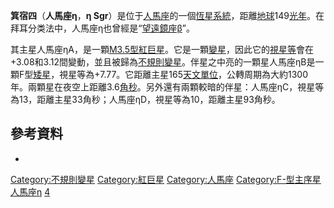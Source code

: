 {{Starbox short |
 name=人馬座η |
 epoch=[[J2000.0|J2000.0]] |
 constell=[[人馬座|人馬座]] |
 星官 =[[:Category:箕_(星官)|箕]] （[[箕宿|箕宿]]） |
 ra=18<sup>h</sup> 17<sup>m</sup> 37.6<sup>s</sup> |
 dec=-36° 45' 42" |
 spectral=M2III |
 appmag_v=+3.10 |
 absmag_v=-0.20 |
 dist_ly=149 ± 6 |
 dist_pc=46 ± 2 |
 names=[[Star_catalogue#BS,_BSC,_HR|HR]] 6832, [[Henry_Draper_Catalogue|HD]] 167618, [[Star_catalogue#SAO|SAO]] 209957, [[Hipparcos|HIP]] 89642, CCDM 18176-3646
}}
'''箕宿四'''（'''人馬座η'''，'''η Sgr'''）是位于[[人馬座|人馬座]]的一個[[恆星系統|恆星系統]]，距離[[地球|地球]]149[[光年|光年]]。在拜耳分类法中，人馬座η也曾經是“[[望遠鏡座|望遠鏡座]]β”。

其主星人馬座ηA，是一顆[[光譜型|M3.5型]][[紅巨星|紅巨星]]。它是一顆[[變星|變星]]，因此它的[[視星等|視星等]]會在+3.08和3.12間變動，並且被歸為[[不規則變星|不規則變星]]。伴星之中亮的一顆星人馬座ηB是一顆F型[[矮星|矮星]]，視星等為+7.77。它距離主星165[[天文單位|天文單位]]，公轉周期為大約1300年。兩顆星在夜空上距離3.6[[角秒|角秒]]。另外還有兩顆較暗的伴星：人馬座ηC，視星等為13，距離主星33角秒；人馬座ηD，視星等為10，距離主星93角秒。

==參考資料==
* {{cite web | title=HD 167618 -- Variable Star | work=SIMBAD Astronomical Database  | url=http://simbad.u-strasbg.fr/sim-id.pl?protocol=html&Ident=eta+sagittarii&NbIdent=1&Radius=10&Radius.unit=arcmin&CooFrame=FK5&CooEpoch=2000&CooEqui=2000&output.max=all&o.catall=on&output.mesdisp=N&Bibyear1=1983&Bibyear2=2005&Frame1=FK5&Frame2=FK4&Frame3=G&Equi1=2000.0&Equi2=1950.0&Equi3=2000.0&Epoch1=2000.0&Epoch2=1950.0&Epoch3=2000.0  | accessdate=2007-03-29}}

{{人马座恒星}}
{{星官|箕宿|4|0}}

[[Category:不規則變星|Category:不規則變星]]
[[Category:紅巨星|Category:紅巨星]]
[[Category:人馬座|Category:人馬座]]
[[Category:F-型主序星|Category:F-型主序星]]
[[Category:拜耳天體|人馬座η]]
[[Category:箕_(星官)|4]]

{{var-star-stub}}